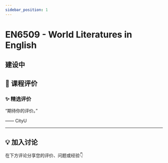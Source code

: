 ```yaml
---
sidebar_position: 1
---
```



# EN6509 - World Literatures in English

## 建设中

## **💬 课程评价**

### ✨ **精选评价**
<div className={commentStyles.commentBox}>
    <p className={commentStyles.commentText}>
        “期待你的评价。”
    </p>
    <p className={commentStyles.commentAuthor}>—— CityU</p>
</div>

---

## **💡 加入讨论**

在下方评论分享您的评价、问题或经验👇
<Utterances />
